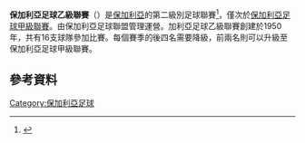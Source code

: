 '''保加利亞足球乙級聯賽'''（{{lang-bg|"Б" Футболна Група}}）是[[保加利亞|保加利亞]]的第二級別足球聯賽<ref>{{cite web |url=http://www.bulgarian-football.com/bg/archive/bpfg/champions_b.html |title=Bulgarian football - B Group |work=bulgarian-football.com |accessdate=4 June 2010 |deadurl=yes |archiveurl=https://web.archive.org/web/20100820034026/http://www.bulgarian-football.com/bg/archive/bpfg/champions_b.html |archivedate=2010年8月20日 }}</ref>，僅次於[[保加利亞足球甲級聯賽|保加利亞足球甲級聯賽]]。由保加利亞足球聯盟管理運營。加利亞足球乙級聯賽創建於1950年，共有16支球隊參加比賽。每個賽季的後四名需要降級，前兩名則可以升級至保加利亞足球甲級聯賽。
==參考資料==
{{Reflist}}
[[Category:保加利亞足球|Category:保加利亞足球]]